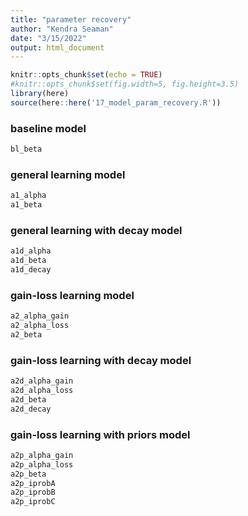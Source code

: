 ```yaml
---
title: "parameter recovery"
author: "Kendra Seaman"
date: "3/15/2022"
output: html_document
---
```


```r
knitr::opts_chunk$set(echo = TRUE)
#knitr::opts_chunk$set(fig.width=5, fig.height=3.5) 
library(here)
source(here::here('17_model_param_recovery.R'))
```

### baseline model

```r
bl_beta
```

### general learning model 

```r
a1_alpha
a1_beta
```

### general learning with decay  model 

```r
a1d_alpha
a1d_beta
a1d_decay
```

### gain-loss learning model

```r
a2_alpha_gain
a2_alpha_loss
a2_beta
```

### gain-loss learning with decay  model

```r
a2d_alpha_gain
a2d_alpha_loss
a2d_beta
a2d_decay
```

### gain-loss learning with priors model

```r
a2p_alpha_gain
a2p_alpha_loss
a2p_beta
a2p_iprobA
a2p_iprobB
a2p_iprobC
```